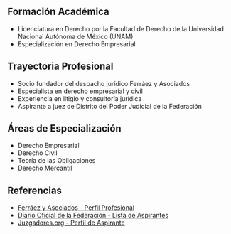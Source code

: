 ## Formación Académica

- Licenciatura en Derecho por la Facultad de Derecho de la Universidad Nacional Autónoma de México (UNAM)
- Especialización en Derecho Empresarial

## Trayectoria Profesional

- Socio fundador del despacho jurídico Ferráez y Asociados
- Especialista en derecho empresarial y civil
- Experiencia en litigio y consultoría jurídica
- Aspirante a juez de Distrito del Poder Judicial de la Federación

## Áreas de Especialización

- Derecho Empresarial
- Derecho Civil
- Teoría de las Obligaciones
- Derecho Mercantil

## Referencias

- [Ferráez y Asociados - Perfil Profesional](https://ferraezyasociados.com/nosotros)
- [Diario Oficial de la Federación - Lista de Aspirantes](https://dof.gob.mx)
- [Juzgadores.org - Perfil de Aspirante](https://juzgadores.org/aspirantes/alejandro-ferraez-garcia-rodriguez)
